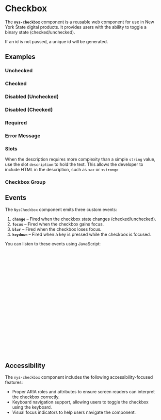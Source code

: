 
<Meta of={NysCheckboxStories} title="Components/Checkbox/Documentation" />

# Checkbox

The **`nys-checkbox`** component is a reusable web component for use in New York State digital products. It provides users with the ability to toggle a binary state (checked/unchecked).

If an id is not passed, a unique id will be generated.

## Examples

### Unchecked

<Canvas of={NysCheckboxStories.Unchecked} />

### Checked

<Canvas of={NysCheckboxStories.Checked} />

### Disabled (Unchecked)

<Canvas of={NysCheckboxStories.DisabledUnchecked} />

### Disabled (Checked)

<Canvas of={NysCheckboxStories.DisabledChecked} />

### Required

<Canvas of={NysCheckboxStories.Required} />

### Error Message

<Canvas of={NysCheckboxStories.ErrorMessage} />

### Slots

When the description requires more complexity than a simple `string` value, use the slot `description` to hold the text. This allows the developer to include HTML in the description, such as `<a>` or `<strong>`

<Canvas of={NysCheckboxStories.Slot} />

### Checkbox Group

<Canvas of={NysCheckboxStories.CheckboxGroup} />

## Events

The `NysCheckbox` component emits three custom events:

1. **`change`** – Fired when the checkbox state changes (checked/unchecked).
2. **`focus`** – Fired when the checkbox gains focus.
3. **`blur`** – Fired when the checkbox loses focus.
4. **`keydown`** – Fired when a key is pressed while the checkbox is focused.

You can listen to these events using JavaScript:

```js

  // Select the checkbox component
  const checkbox = document.querySelector('nys-checkbox');

  // Listen for the 'change' event
  checkbox.addEventListener('change', (event) => {
    console.log('Checkbox changed:', event.target.checked);
  });

  // Listen for the 'focus' event
  checkbox.addEventListener('focus', () => {
    console.log('Checkbox is focused');
  });

  // Listen for the 'blur' event
  checkbox.addEventListener('blur', () => {
    console.log('Checkbox lost focus');
  });

  // Listen for the 'keydown' event
  checkbox.addEventListener('keydown', (event) => {
    console.log('Key pressed:', event.key);
  });
```

## Accessibility

The `nys-checkbox` component includes the following accessibility-focused features:

- Proper ARIA roles and attributes to ensure screen readers can interpret the checkbox correctly.
- Keyboard navigation support, allowing users to toggle the checkbox using the keyboard.
- Visual focus indicators to help users navigate the component.